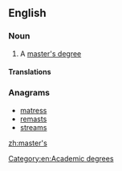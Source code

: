 ==English==

===Noun===
{{en-noun|master's}}

# A [[master's degree]]

====Translations====
{{trans-see|master's degree}}

===Anagrams===
* [[matress#English|matress]]
* [[remasts#English|remasts]]
* [[streams#English|streams]]

[[Category:en:Academic degrees]]

[[zh:master's]]